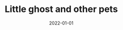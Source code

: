 ---
cover: "./ghost.png"
date: "2022-01-01"
title: "Little ghost and other pets"
defer: false
slug: "/little-ghost"
areas:
  -  .

---